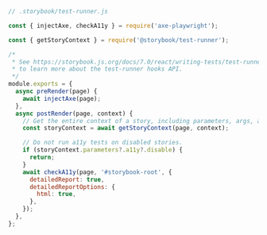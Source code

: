 ```js
// .storybook/test-runner.js

const { injectAxe, checkA11y } = require('axe-playwright');

const { getStoryContext } = require('@storybook/test-runner');

/*
 * See https://storybook.js.org/docs/7.0/react/writing-tests/test-runner#test-hook-api-experimental
 * to learn more about the test-runner hooks API.
 */
module.exports = {
  async preRender(page) {
    await injectAxe(page);
  },
  async postRender(page, context) {
    // Get the entire context of a story, including parameters, args, argTypes, etc.
    const storyContext = await getStoryContext(page, context);

    // Do not run a11y tests on disabled stories.
    if (storyContext.parameters?.a11y?.disable) {
      return;
    }
    await checkA11y(page, '#storybook-root', {
      detailedReport: true,
      detailedReportOptions: {
        html: true,
      },
    });
  },
};
```
